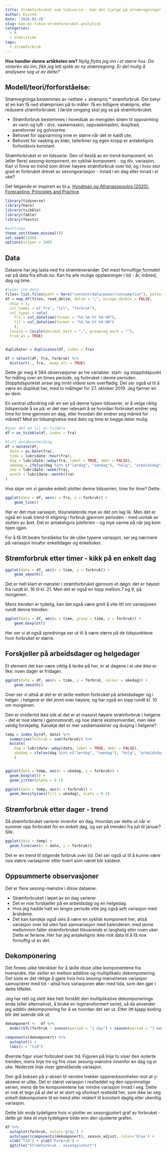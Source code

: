 ```yaml
---
title: Strømforbruket som tidsserie - kan det hjelpe på strømregninga?
author: Eivind
date: '2020-03-20'
slug: kan-en-fikse-strømforbruket-analytisk
categories:
  - R
  - statistikk
tags:
  - strømforbruk
---
```


__Hva handler denne artikkelen om?__ _Nylig flytta jeg inn i et større hus. Da vinteren slo inn, fikk jeg lett sjokk av ny strømregning. Er det mulig å analysere seg ut av dette?_

## Modell/teori/forforståelse: 

Strømregninga bestemmes av nettleie + strømpris * strømforbruk. Det betyr at en kan få ned strømprisen på to måter: få en billigere strømpris, eller redusere strømforbruket. I første omgang skal jeg se på strømforbruket.

- Strømforbruk bestemmes i hovedsak av mengden strøm til oppvarming av vann og luft - dvs. vaskemaskin, oppvaskmaskin, dusj/bad, panelovner og golvvarme. 
- Behovet for oppvarming inne er større når det er kaldt ute.
- Behovet for vasking av klær, tallerkner og egen kropp er antakeligvis forholdsvis konstant. 

Strømforbruket er en tidsserie. Den vil bestå av en trend-komponent, en (eller flere) sesong-komponent, en syklisk komponent - og div. variasjon. Kan vi finne en trend som driver høyere strømforbruk over tid, og i hvor stor grad er forbruket drevet av sesongvariasjon - innad i en dag eller innad i ei uke?

Det følgende er inspirert av bl.a. [Hyndman og Athanasopoulos (2020). Forecasting: Principles and Practice](https://otexts.com/fpp3/).

```r
library(tidyverse)
library(here)
library(tsibble)
library(fable)
library(feasts)

#settings
theme_set(theme_minimal())
set.seed(1106)
options(scipen = 100)
```

## Data
Dataene har jeg lasta ned fra strømleverandør. Det mest fornuftige formatet var på data fra elhub.no. Kan ha alle mulige oppløsninger i tid - år, måned, dag og time.

```r
#leser inn data
files= list.files(path = here("content/data/power/consumption"), pattern = "*.csv", full.names = TRUE) 
df = map_df(files, read_delim, delim = ";", escape_double = FALSE,
  skip = 1,
  col_names = c("fra", "til", "forbruk"),
  col_types = cols(
    fra = col_datetime(format = "%d.%m.%Y %H:%M"), 
    til = col_datetime(format = "%d.%m.%Y %H:%M")
    ), 
  locale = locale(decimal_mark = ",", grouping_mark = ""), 
  trim_ws = TRUE)


duplikater = duplicates(df, index = fra)

df = select(df, fra, forbruk) %>%
  distinct(., fra, .keep_all = TRUE)

```

Dette gir meg 4 584 observasjoner av tre variabler: start- og stopptidspunkt for måling over en times periode, og forbruket i denne perioden. Stopptidspunktet anser jeg inntil videre som overflødig. Det ser også ut til å være en duplikat her, med to målinger for 27. oktober 2019. Jeg fjerner en av dem.

En sentral utfordring når en ser på denne typen tidsserier, er å velge riktig tidsperiode å se på: er det mer relevant å se hvordan forbruket endrer seg time for time gjennom en dag, eller hvordan det endrer seg måned for måned? Med en tidsangivelse med dato og time er begge deler mulig.

```r
#gjør det om til en tsibble
df = as_tsibble(df, index = fra)

#litt databearbeiding
df = mutate(df,
  dato = as.Date(fra),
  time = lubridate::hour(fra),
  dag = lubridate::wday(fra, label = TRUE, abbr = FALSE),
  ukedag = ifelse(dag %in% c("lørdag", "søndag"), "helg", "arbeidsdag"),
  uke = lubridate::week(fra),
  month = lubridate::month(fra)
)

```

Hva skjer om vi ganske enkelt plotter denne tidsserien, time for time? Dette:

```r
ggplot(data = df, aes(x = fra, y = forbruk)) + 
    geom_line() 
```

Her er det mye variasjon, tilsynelatende mye av det om lag lik. Men det er også en svak trend til stigning i forbruk gjennom perioden - med unntak av slutten av året. Det er antakeligvis juleferien - og mye varme på når jeg kom hjem igjen.

For å få litt bedre forståelse for de ulike typene variasjon, ser jeg nærmere på variasjon innafor enkeltdager og enkeltuker.

## Strømforbruk etter timer - kikk på en enkelt dag

```r
ggplot(data = df, aes(x = time, y = forbruk)) + 
    geom_smooth() 
```
Det er helt klart et mønster i strømforbruket gjennom et døgn: det er høyest fra rundt kl. 16 til kl. 21. Men det er også en topp mellom 7 og 9, på morgenen.

Mens trenden er tydelig, kan det også være greit å vite litt om variasjonen rundt denne trenden:

```r
ggplot(data = df, aes(x = time, group = time, y = forbruk)) + 
    geom_boxplot()
```

Her ser vi at også spredninga ser ut til å være større på de tidspunktene hvor forbruket er større.


## Forskjeller på arbeidsdager og helgedager

Et element det kan være viktig å tenke på her, er at dagene i ei uke ikke er like: noen dager er fridager.

```r
ggplot(data = df, aes(x = time, y = forbruk, colour = ukedag)) + 
    geom_smooth() 
```

Over ser vi altså at det er et skille mellom forbruket på arbeidsdager og i helger: i helgene er det jevnt over høyere, og har også en topp rundt kl. 10 om morgenen.

Den er imidlertid ikke slik at det er et massivt høyere strømforbruk i helgene - det er noe større i gjennomsnitt, og noe større ekstremverdier, men ikke veldig forskjellig. Kanskje det er mer vaskemaskiner og dusjing i helgene?

```r
temp = index_by(df, dato) %>%
  summarise(forbruk = sum(forbruk)) %>%
  mutate(
    dag = lubridate::wday(dato, label = TRUE, abbr = FALSE),
    ukedag = ifelse(dag %in% c("lørdag", "søndag"), "helg", "arbeidsdag")
    )


ggplot(data = temp, aes(x = ukedag, y = forbruk)) + 
  geom_boxplot() + 
  geom_jitter(alpha = 0.1)

ggplot(data = temp, aes(x = forbruk)) + 
  geom_density(aes(fill = ukedag), alpha = 0.3)

```

## Strømforbruk etter dager - trend
Så strømforbruket varierer innenfor en dag. Hvordan ser dette ut når vi summer opp forbruket for en enkelt dag, og ser på trenden fra juli til januar? Slik:

```r

ggplot(data = temp) + 
  geom_line(aes(x = dato, y = forbruk)) 

```

Det er en trend til stigende forbruk over tid. Det ser også ut til å kunne være noe større variasjoner etter hvert som været blir kaldere.

## Oppsummerte observasjoner

Det er flere sesong-mønstre i disse dataene: 

- Strømforbruket i løpet av en dag varierer
- Det er noe forskjeller på en arbeidsdag og en helgedag. 
- Hvis jeg hadde hatt en lengre periode ville jeg også sett variasjon med årstidene. 
- Det kan kanskje også sies å være en syklisk komponent her, altså variasjon over tid uten fast samvariasjon med kalenderen: med jevne mellomrom faller strømforbruket tilsvarende ei langhelg eller noen uker. Dette er feriene. Her har jeg antakeligvis ikke nok data til å få noe fornuftig ut av det.

## Dekomponering
Det finnes ulike teknikker for å skille disse ulike komponentene fra hverandre. Her skiller en mellom additive og multiplikativ dekomponering. Det siste er det riktige å gjøre hvis hvis sesong-mønstrenes variasjon samvarierer med tid - altså hvis variasjonen øker med tida, som den gjør i dette tilfellet. 

Jeg har rett og slett ikke helt forstått den multiplikative dekomponeringa enda (eller alternativet, å bruke en logtransformert serie), så da anvender jeg additiv dekomponering for å se hvordan det ser ut. Etter litt kjapp koding blir det seende slik ut:


```r
dekomponert <-  df %>%
  model(STL(forbruk ~ season(period = "1 day") + season(period = "1 week")))

components(dekomponert) %>%
  autoplot() + 
  labs(x = "tid")
```

Øverste figur viser forbruket over tid. Figuren på linje to viser den isolerte trenden, mens linje tre og fire viser sesong-mønstre innenfor en dag og ei uke. Nederste linje viser gjenstående variasjon. 

Den grå boksen på y-aksen til venstre trekker oppmerksomheten mot at y-aksene er ulike. Det er størst variasjon i restleddet og den opprinnelige serien, mens de tre komponentene har mindre variasjon innad i seg. Dette er nok et tegn på at det er et stort og uforklart restledd her, som ikke lar seg enkelt dekomponere til en trend eller relatert til konstant daglig eller ukentlig variasjon. 

Dette blir enda tydeligere hvis vi plotter en sesongjustert graf av forbruket - dette gir ikke et mye tydeligere bilde enn den ujusterte grafen.

```r
df %>%
  autoplot(forbruk, color='gray') +
  autolayer(components(dekomponert), season_adjust, color='blue') +
  xlab("Tid") + ylab("Forbruk") +
  ggtitle("Strømforbruk - sesongjustert")
```

